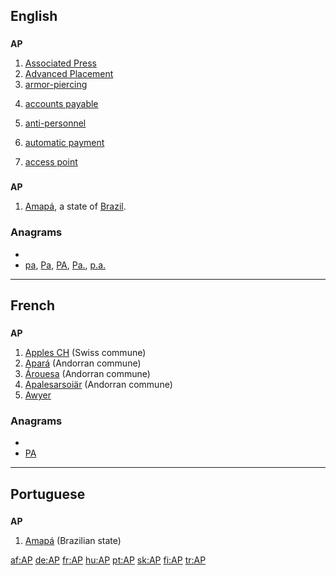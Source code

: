 ==English==

==={{initialism}}===
'''AP'''

# [[w:Associated Press|Associated Press]]
# [[w:Advanced Placement|Advanced Placement]]
# [[armor-piercing]]
# {{accounting}} [[accounts payable]]
# {{military}} [[anti-personnel]]
# {{banking}} [[automatic payment]]
# {{computing}} [[access point]]

==={{abbreviation}}===
'''AP'''
#[[Amapá]], a state of [[Brazil]].

===Anagrams===
* {{alphagram|ap}}
* [[pa#English|pa]], [[Pa#English|Pa]], [[PA#English|PA]], [[Pa.#English|Pa.]], [[p.a.#English|p.a.]]


----

==French==

==={{abbreviation}}===
'''AP'''

# [[w:Apples CH|Apples CH]] (Swiss commune)
# [[w:Apará|Apará]] (Andorran commune)
# [[w:Árouesa|Árouesa]] (Andorran commune)
# [[w:Apalesarsoiär|Apalesarsoiär]] (Andorran commune)
# [[Awyer (RS)|Awyer]]

===Anagrams===
* {{alphagram|ap}}
* [[PA#French|PA]]


----

==Portuguese==

==={{abbreviation}}===
'''AP'''

# [[Amapá]] (Brazilian state)

[[af:AP]]
[[de:AP]]
[[fr:AP]]
[[hu:AP]]
[[pt:AP]]
[[sk:AP]]
[[fi:AP]]
[[tr:AP]]